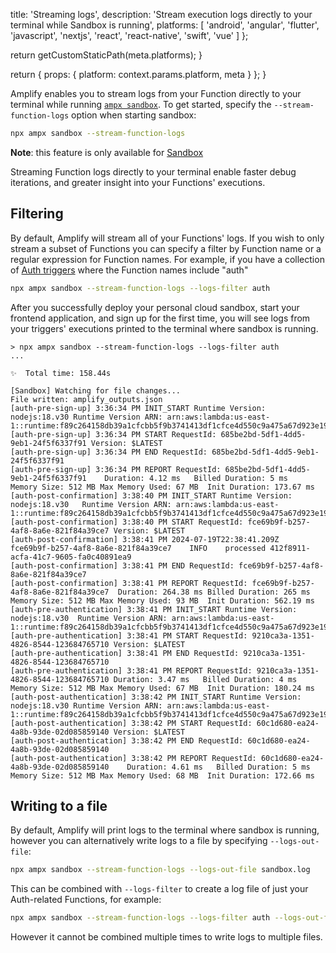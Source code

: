 
  title: 'Streaming logs',
  description:
    'Stream execution logs directly to your terminal while Sandbox is running',
  platforms: [
    'android',
    'angular',
    'flutter',
    'javascript',
    'nextjs',
    'react',
    'react-native',
    'swift',
    'vue'
  ]
};

  return getCustomStaticPath(meta.platforms);
}

  return {
    props: {
      platform: context.params.platform,
      meta
    }
  };
}

Amplify enables you to stream logs from your Function directly to your terminal while running [`ampx sandbox`](/[platform]/reference/cli-commands/#npx-ampx-sandbox). To get started, specify the `--stream-function-logs` option when starting sandbox:

```bash title="Terminal" showLineNumbers={false}
npx ampx sandbox --stream-function-logs
```

<Callout info>

**Note**: this feature is only available for [Sandbox](/[platform]/deploy-and-host/sandbox-environments/)

</Callout>

Streaming Function logs directly to your terminal enable faster debug iterations, and greater insight into your Functions' executions.

## Filtering

By default, Amplify will stream all of your Functions' logs. If you wish to only stream a subset of Functions you can specify a filter by Function name or a regular expression for Function names. For example, if you have a collection of [Auth triggers](/[platform]/build-a-backend/auth/customize-auth-lifecycle/triggers/) where the Function names include "auth"

```bash title="Terminal" showLineNumbers={false}
npx ampx sandbox --stream-function-logs --logs-filter auth
```

After you successfully deploy your personal cloud sandbox, start your frontend application, and sign up for the first time, you will see logs from your triggers' executions printed to the terminal where sandbox is running.

```console title="Terminal"
> npx ampx sandbox --stream-function-logs --logs-filter auth
...

✨  Total time: 158.44s

[Sandbox] Watching for file changes...
File written: amplify_outputs.json
[auth-pre-sign-up] 3:36:34 PM INIT_START Runtime Version: nodejs:18.v30	Runtime Version ARN: arn:aws:lambda:us-east-1::runtime:f89c264158db39a1cfcbb5f9b3741413df1cfce4d550c9a475a67d923e19e2f4
[auth-pre-sign-up] 3:36:34 PM START RequestId: 685be2bd-5df1-4dd5-9eb1-24f5f6337f91 Version: $LATEST
[auth-pre-sign-up] 3:36:34 PM END RequestId: 685be2bd-5df1-4dd5-9eb1-24f5f6337f91
[auth-pre-sign-up] 3:36:34 PM REPORT RequestId: 685be2bd-5df1-4dd5-9eb1-24f5f6337f91	Duration: 4.12 ms	Billed Duration: 5 ms	Memory Size: 512 MB	Max Memory Used: 67 MB	Init Duration: 173.67 ms
[auth-post-confirmation] 3:38:40 PM INIT_START Runtime Version: nodejs:18.v30	Runtime Version ARN: arn:aws:lambda:us-east-1::runtime:f89c264158db39a1cfcbb5f9b3741413df1cfce4d550c9a475a67d923e19e2f4
[auth-post-confirmation] 3:38:40 PM START RequestId: fce69b9f-b257-4af8-8a6e-821f84a39ce7 Version: $LATEST
[auth-post-confirmation] 3:38:41 PM 2024-07-19T22:38:41.209Z	fce69b9f-b257-4af8-8a6e-821f84a39ce7	INFO	processed 412f8911-acfa-41c7-9605-fa0c40891ea9
[auth-post-confirmation] 3:38:41 PM END RequestId: fce69b9f-b257-4af8-8a6e-821f84a39ce7
[auth-post-confirmation] 3:38:41 PM REPORT RequestId: fce69b9f-b257-4af8-8a6e-821f84a39ce7	Duration: 264.38 ms	Billed Duration: 265 ms	Memory Size: 512 MB	Max Memory Used: 93 MB	Init Duration: 562.19 ms
[auth-pre-authentication] 3:38:41 PM INIT_START Runtime Version: nodejs:18.v30	Runtime Version ARN: arn:aws:lambda:us-east-1::runtime:f89c264158db39a1cfcbb5f9b3741413df1cfce4d550c9a475a67d923e19e2f4
[auth-pre-authentication] 3:38:41 PM START RequestId: 9210ca3a-1351-4826-8544-123684765710 Version: $LATEST
[auth-pre-authentication] 3:38:41 PM END RequestId: 9210ca3a-1351-4826-8544-123684765710
[auth-pre-authentication] 3:38:41 PM REPORT RequestId: 9210ca3a-1351-4826-8544-123684765710	Duration: 3.47 ms	Billed Duration: 4 ms	Memory Size: 512 MB	Max Memory Used: 67 MB	Init Duration: 180.24 ms
[auth-post-authentication] 3:38:42 PM INIT_START Runtime Version: nodejs:18.v30	Runtime Version ARN: arn:aws:lambda:us-east-1::runtime:f89c264158db39a1cfcbb5f9b3741413df1cfce4d550c9a475a67d923e19e2f4
[auth-post-authentication] 3:38:42 PM START RequestId: 60c1d680-ea24-4a8b-93de-02d085859140 Version: $LATEST
[auth-post-authentication] 3:38:42 PM END RequestId: 60c1d680-ea24-4a8b-93de-02d085859140
[auth-post-authentication] 3:38:42 PM REPORT RequestId: 60c1d680-ea24-4a8b-93de-02d085859140	Duration: 4.61 ms	Billed Duration: 5 ms	Memory Size: 512 MB	Max Memory Used: 68 MB	Init Duration: 172.66 ms
```

## Writing to a file

By default, Amplify will print logs to the terminal where sandbox is running, however you can alternatively write logs to a file by specifying `--logs-out-file`:

```bash title="Terminal" showLineNumbers={false}
npx ampx sandbox --stream-function-logs --logs-out-file sandbox.log
```

This can be combined with `--logs-filter` to create a log file of just your Auth-related Functions, for example:

```bash title="Terminal" showLineNumbers={false}
npx ampx sandbox --stream-function-logs --logs-filter auth --logs-out-file sandbox-auth.log
```

However it cannot be combined multiple times to write logs to multiple files.
